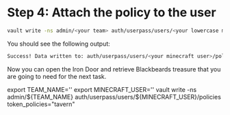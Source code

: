 # Step 4: Attach the policy to the user

```bash
vault write -ns admin/<your team> auth/userpass/users/<your lowercase minecraft user>/policies token_policies="tavern"
```

You should see the following output:

```bash
Success! Data written to: auth/userpass/users/<your minecraft user>/policies
```

Now you can open the Iron Door and retrieve Blackbeards treasure that you are going to need for the next 
task.



<Solution title="Solution: vault cli">
export TEAM_NAME='<your team>'
export MINECRAFT_USER='<your lowercase minecraft user>'
vault write -ns admin/${TEAM_NAME} auth/userpass/users/${MINECRAFT_USER}/policies token_policies="tavern"
</Solution>

